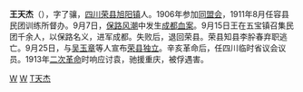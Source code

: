 '''王天杰'''（{{bd|1890年||1913年||W}}），字了骧，[[四川|四川]][[荣县|荣县]][[旭阳镇|旭阳镇]]人。1906年参加[[同盟会|同盟会]]，1911年8月任容县民团训练所督办。9月7日，[[保路运动|保路风潮]]中发生[[成都血案|成都血案]]。9月15日王在五宝镇召集民团千余人，以保路名义，进军成都。失败后，退回荣县。荣县知县李肸春弃职逃亡。9月25日，与[[吴玉章|吴玉章]]等人宣布[[荣县独立|荣县独立]]。辛亥革命后，任四川临时省议会议员。1913年[[二次革命|二次革命]]时响应讨袁，驰援重庆，被俘遇害。


[[Category:辛亥革命人物|W]]
[[Category:荣县人|W]]
[[Category:王姓|T天杰]]